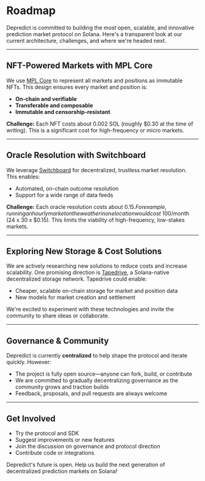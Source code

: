 # Roadmap

Depredict is committed to building the most open, scalable, and innovative prediction market protocol on Solana. Here's a transparent look at our current architecture, challenges, and where we're headed next.

---

## NFT-Powered Markets with MPL Core

We use [MPL Core](https://www.metaplex.com/core) to represent all markets and positions as immutable NFTs. This design ensures every market and position is:
- **On-chain and verifiable**
- **Transferable and composable**
- **Immutable and censorship-resistant**

**Challenge:** Each NFT costs about 0.002 SOL (roughly $0.30 at the time of writing). This is a significant cost for high-frequency or micro markets.

---

## Oracle Resolution with Switchboard

We leverage [Switchboard](https://switchboard.xyz/) for decentralized, trustless market resolution. This enables:
- Automated, on-chain outcome resolution
- Support for a wide range of data feeds

**Challenge:** Each oracle resolution costs about $0.15. For example, running an hourly market on the weather in one location would cost ~$100/month (24 x 30 x $0.15). This limits the viability of high-frequency, low-stakes markets.

---

## Exploring New Storage & Cost Solutions

We are actively researching new solutions to reduce costs and increase scalability. One promising direction is [Tapedrive](https://tapedrive.io/), a Solana-native decentralized storage network. Tapedrive could enable:
- Cheaper, scalable on-chain storage for market and position data
- New models for market creation and settlement

We're excited to experiment with these technologies and invite the community to share ideas or collaborate.

---

## Governance & Community

Depredict is currently **centralized** to help shape the protocol and iterate quickly. However:
- The project is fully open source—anyone can fork, build, or contribute
- We are committed to gradually decentralizing governance as the community grows and traction builds
- Feedback, proposals, and pull requests are always welcome

---

## Get Involved

- Try the protocol and SDK
- Suggest improvements or new features
- Join the discussion on governance and protocol direction
- Contribute code or integrations

Depredict's future is open. Help us build the next generation of decentralized prediction markets on Solana! 